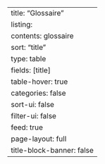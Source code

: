 ---
title: "Glossaire"
listing:
  contents: glossaire
  sort: "title"
  type: table
  fields: [title]
  table-hover: true
  categories: false
  sort-ui: false
  filter-ui: false
  feed: true
page-layout: full
title-block-banner: false
---